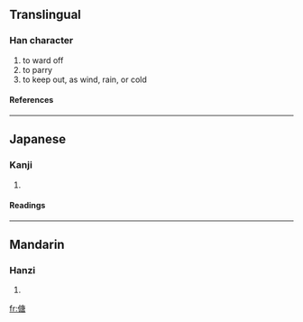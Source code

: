 ==Translingual==
===Han character===
{{Han char|rad=人|as=10|sn=12|four=|canj=人戈中口 (OILR)}}
# to ward off
# to parry
# to keep out, as wind, rain, or cold
====References====
{{Han ref|kx=0113.070|dkj=00953|dj=0240.140|hdz=10205.040|uh=508F|ud=20623}}
----
==Japanese==
===Kanji===
{{ja-kanji|grade=|rs=人10}}
# {{defn|Japanese}}
====Readings====
{{ja-readings|on=[[とう]] (tō), [[どう]] (dō)|kun=[[おごる]] (ogoru)}}
----
==Mandarin==
===Hanzi===
{{cmn-hanzi|pin=[[táng]] (tang2)|wg=t'ang<sup>2</sup>}}
# {{defn|Mandarin}}

[[fr:傏]]